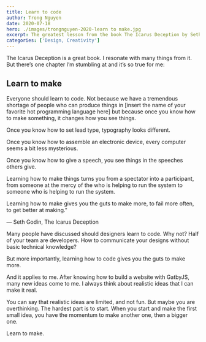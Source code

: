 ```yaml
---
title: Learn to code
author: Trong Nguyen
date: 2020-07-18
hero: ./images/trongnguyen-2020-learn to make.jpg
excerpt: The greatest lesson from the book The Icarus Deception by Seth Godin
categories: ['Design, Creativity']
---
```


The Icarus Deception is a great book. I resonate with many things from it. But there’s one chapter I’m stumbling at and it’s so true for me:

<div class="longquote">

## Learn to make

Everyone should learn to code.
Not because we have a tremendous shortage of people who can produce things in [insert the name of your favorite hot programming language here] but because once you know how to make something, it changes how you see things. 

Once you know how to set lead type, typography looks different.

Once you know how to assemble an electronic device, every computer seems a bit less mysterious.

Once you know how to give a speech, you see things in the speeches others give.

Learning how to make things turns you from a spectator into a participant, from someone at the mercy of the
who is helping to run the system to someone who is helping to run the system.

Learning how to make gives you the guts to make more, to fail more often, to get better at making."

― Seth Godin, The Icarus Deception

</div>

Many people have discussed should designers learn to code. Why not? Half of your team are developers. How to communicate your designs without basic technical knowledge?

But more importantly, learning how to code gives you the guts to make more.

And it applies to me. After knowing how to build a website with GatbyJS, many new ideas come to me. I always think about realistic ideas that I can make it real.

You can say that realistic ideas are limited, and not fun. But maybe you are overthinking. The hardest part is to start. When you start and make the first small idea, you have the momentum to make another one, then a bigger one.

Learn to make.

